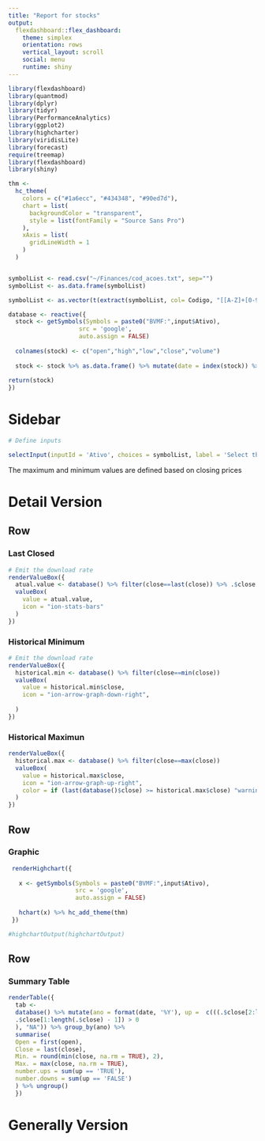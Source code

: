 ```yaml
---
title: "Report for stocks"
output: 
  flexdashboard::flex_dashboard:
    theme: simplex
    orientation: rows
    vertical_layout: scroll
    social: menu
    runtime: shiny
---
```


<style>
body {
text-align: justify}
</style>

```r

library(flexdashboard)
library(quantmod)
library(dplyr)
library(tidyr)
library(PerformanceAnalytics)
library(ggplot2)
library(highcharter)
library(viridisLite)
library(forecast)
require(treemap)
library(flexdashboard)
library(shiny)

thm <- 
  hc_theme(
    colors = c("#1a6ecc", "#434348", "#90ed7d"),
    chart = list(
      backgroundColor = "transparent",
      style = list(fontFamily = "Source Sans Pro")
    ),
    xAxis = list(
      gridLineWidth = 1
    )
  )


symbolList <- read.csv("~/Finances/cod_acoes.txt", sep="")  
symbolList <- as.data.frame(symbolList)

symbolList <- as.vector(t(extract(symbolList, col= Codigo, "[[A-Z]+[0-9]]"))) #%>% paste0("BVMF:",.)

database <- reactive({
  stock <- getSymbols(Symbols = paste0("BVMF:",input$Ativo),
                    src = 'google', 
                    auto.assign = FALSE)
  
  colnames(stock) <- c("open","high","low","close","volume")
  
  stock <- stock %>% as.data.frame() %>% mutate(date = index(stock)) %>%   drop_na() %>% mutate(valuation = ave(.$close, FUN = function(y) c(0, diff(y))), daily.return = as.vector(dailyReturn(stock)))
  
return(stock)
})

```

Sidebar {.sidebar}
=======================================================================

```r

# Define inputs

selectInput(inputId = 'Ativo', choices = symbolList, label = 'Select the stock to analyze')

```

The maximum and minimum values are defined based on closing prices

Detail Version
=======================================================================

Row
-----------------------------------------------------------------------


### Last Closed {.value-box}

```r

# Emit the download rate
renderValueBox({
  atual.value <- database() %>% filter(close==last(close)) %>% .$close
  valueBox(
    value = atual.value,
    icon = "ion-stats-bars"
  )
})
```

### Historical Minimum {.value-box}

```r

# Emit the download rate
renderValueBox({
  historical.min <- database() %>% filter(close==min(close))
  valueBox(
    value = historical.min$close,
    icon = "ion-arrow-graph-down-right",
     
  )
})
```

### Historical Maximun {.value-box}

```r

renderValueBox({
  historical.max <- database() %>% filter(close==max(close))
  valueBox(
    value = historical.max$close,
    icon = "ion-arrow-graph-up-right",
    color = if (last(database()$close) >= historical.max$close) "warning" else "primary"
  )
})
```


Row {data-height=500}
-----------------------------------------------------------------------

### Graphic

```r

 renderHighchart({
   
   x <- getSymbols(Symbols = paste0("BVMF:",input$Ativo),
                   src = 'google', 
                   auto.assign = FALSE)
   
   hchart(x) %>% hc_add_theme(thm)
 })

#highchartOutput(highchartOutput)

```

Row {data-width=800}
-----------------------------------------------------------------------

### Summary Table

```r

renderTable({
  tab <-
  database() %>% mutate(ano = format(date, '%Y'), up =  c(((.$close[2:length(.$close)] -
  .$close[1:length(.$close) - 1]) > 0
  ), "NA")) %>% group_by(ano) %>%
  summarise(
  Open = first(open),
  Close = last(close),
  Min. = round(min(close, na.rm = TRUE), 2),
  Max. = max(close, na.rm = TRUE),
  number.ups = sum(up == 'TRUE'),
  number.downs = sum(up == 'FALSE')
  ) %>% ungroup()
  })

```

Generally Version
=======================================================================